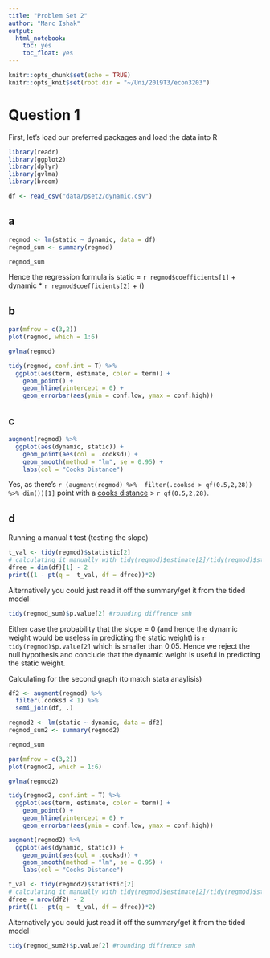 ---
title: "Problem Set 2"
author: "Marc Ishak"
output:
  html_notebook:
    toc: yes
    toc_float: yes
---

```{r setup, include=FALSE}
knitr::opts_chunk$set(echo = TRUE)
knitr::opts_knit$set(root.dir = "~/Uni/2019T3/econ3203")

```

# Question 1
First, let's load our preferred packages and load the data into R
```{r}
library(readr)
library(ggplot2)
library(dplyr)
library(gvlma)
library(broom)

df <- read_csv("data/pset2/dynamic.csv")  

```

## a

```{r}

regmod <- lm(static ~ dynamic, data = df)
regmod_sum <- summary(regmod)

regmod_sum

```
Hence the regression formula is static = `r regmod$coefficients[1]` + dynamic * `r regmod$coefficients[2]` + \(\epsilon\)

## b 

```{r, fig.width=8, fig.asp=1.5}
par(mfrow = c(3,2))
plot(regmod, which = 1:6)
```
```{r}
gvlma(regmod)

tidy(regmod, conf.int = T) %>% 
  ggplot(aes(term, estimate, color = term)) +
    geom_point() +
    geom_hline(yintercept = 0) +
    geom_errorbar(aes(ymin = conf.low, ymax = conf.high)) 

```


##  c

```{r}
augment(regmod) %>%
  ggplot(aes(dynamic, static)) + 
    geom_point(aes(col = .cooksd)) +
    geom_smooth(method = "lm", se = 0.95) +
    labs(col = "Cooks Distance")

```

Yes, as there's `r (augment(regmod) %>%  filter(.cooksd > qf(0.5,2,28)) %>% dim())[1]` point with a [cooks distance](https://en.wikipedia.org/wiki/Cook%27s_distance)  >  `r qf(0.5,2,28)`.


## d
Running a manual t test (testing the slope)

```{r}
t_val <- tidy(regmod)$statistic[2] 
# calculating it manually with tidy(regmod)$estimate[2]/tidy(regmod)$std.error[2] also works
dfree = dim(df)[1] - 2
print((1 - pt(q =  t_val, df = dfree))*2)
```

Alternatively you could just read it off the summary/get it from the tided model
```{r}
tidy(regmod_sum)$p.value[2] #rounding diffrence smh
```

Either case the probability that the slope = 0 (and hence the dynamic weight would be useless in predicting the static weight) is  `r tidy(regmod)$p.value[2]` which is smaller than 0.05. Hence we reject the null hypothesis and conclude that the dynamic weight is useful in predicting the static weight.

Calculating for the second graph (to match stata anaylisis)

```{r}

df2 <- augment(regmod) %>%
  filter(.cooksd < 1) %>% 
  semi_join(df, .)

regmod2 <- lm(static ~ dynamic, data = df2)
regmod_sum2 <- summary(regmod2)

regmod_sum
```

```{r, fig.width=8, fig.asp=1.5}
par(mfrow = c(3,2))
plot(regmod2, which = 1:6)
```
```{r}
gvlma(regmod2)

tidy(regmod2, conf.int = T) %>% 
  ggplot(aes(term, estimate, color = term)) +
    geom_point() +
    geom_hline(yintercept = 0) +
    geom_errorbar(aes(ymin = conf.low, ymax = conf.high)) 

```

```{r}
augment(regmod2) %>%
  ggplot(aes(dynamic, static)) + 
    geom_point(aes(col = .cooksd)) +
    geom_smooth(method = "lm", se = 0.95) +
    labs(col = "Cooks Distance")

```


```{r}
t_val <- tidy(regmod2)$statistic[2] 
# calculating it manually with tidy(regmod)$estimate[2]/tidy(regmod)$std.error[2] also works
dfree = nrow(df2) - 2
print((1 - pt(q =  t_val, df = dfree))*2)
```

Alternatively you could just read it off the summary/get it from the tided model
```{r}
tidy(regmod_sum2)$p.value[2] #rounding diffrence smh
```